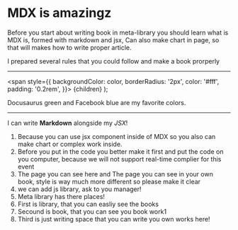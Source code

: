 # MDX is amazingz


Before you start about writing book in meta-library you should learn what is MDX is, formed with markdown and jsx, Can also make chart in page, so that will makes how to write proper article.  

 I prepared several rules that you could follow and make a book prorperly

---

  <span
    style={{
      backgroundColor: color,
      borderRadius: '2px',
      color: '#fff',
      padding: '0.2rem',
    }}>
    {children}
  </span>
);

<Highlight color="#25c2a0">Docusaurus green</Highlight> and <Highlight color="#1877F2">Facebook blue</Highlight> are my favorite colors.

---
I can write **Markdown** alongside my _JSX_!


1. Because you can use jsx component inside of MDX so you also can make chart or complex work inside.
2. Before you put in the code you better make it first and put the code on you computer, because we will not support real-time complier for this event
3. The page you can see here and The page you can see in your own book, style is way much more different so please make it clear
4. we can add js library, ask to you manager!
5. Meta library has there places!
6. First is library, that you can easliy see the books
7. Secound is book, that you can see you book work1
8. Third is just writing space that you can write you own works here!

